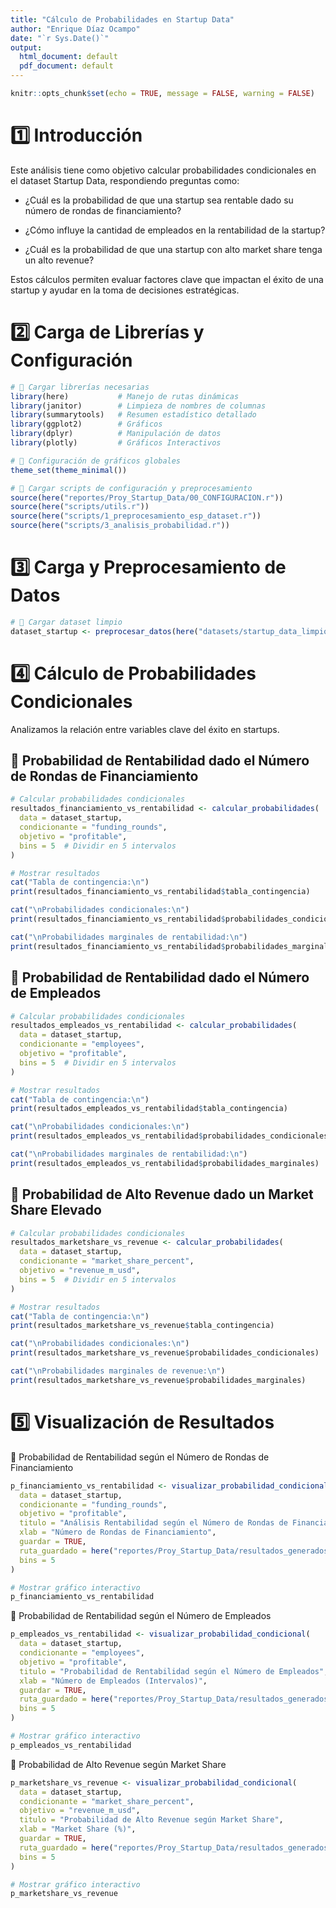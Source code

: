 ```yaml
---
title: "Cálculo de Probabilidades en Startup Data"
author: "Enrique Díaz Ocampo"
date: "`r Sys.Date()`"
output:
  html_document: default
  pdf_document: default
---
```


```r
knitr::opts_chunk$set(echo = TRUE, message = FALSE, warning = FALSE)
```


# 1️⃣ Introducción

Este análisis tiene como objetivo calcular probabilidades condicionales en el dataset Startup Data, respondiendo preguntas como:

- ¿Cuál es la probabilidad de que una startup sea rentable dado su número de rondas de financiamiento?

- ¿Cómo influye la cantidad de empleados en la rentabilidad de la startup?

- ¿Cuál es la probabilidad de que una startup con alto market share tenga un alto revenue?

Estos cálculos permiten evaluar factores clave que impactan el éxito de una startup y ayudar en la toma de decisiones estratégicas.

# 2️⃣ Carga de Librerías y Configuración

```r
# 📌 Cargar librerías necesarias
library(here)           # Manejo de rutas dinámicas
library(janitor)        # Limpieza de nombres de columnas
library(summarytools)   # Resumen estadístico detallado
library(ggplot2)        # Gráficos
library(dplyr)          # Manipulación de datos
library(plotly)         # Gráficos Interactivos

# 📌 Configuración de gráficos globales
theme_set(theme_minimal())

# 📌 Cargar scripts de configuración y preprocesamiento
source(here("reportes/Proy_Startup_Data/00_CONFIGURACION.r"))
source(here("scripts/utils.r"))
source(here("scripts/1_preprocesamiento_esp_dataset.r"))
source(here("scripts/3_analisis_probabilidad.r"))

```

# 3️⃣ Carga y Preprocesamiento de Datos

```r
# 📌 Cargar dataset limpio
dataset_startup <- preprocesar_datos(here("datasets/startup_data_limpio.csv"), "Startup Data")
```

# 4️⃣ Cálculo de Probabilidades Condicionales

Analizamos la relación entre variables clave del éxito en startups.

## 📌 Probabilidad de Rentabilidad dado el Número de Rondas de Financiamiento


```r
# Calcular probabilidades condicionales
resultados_financiamiento_vs_rentabilidad <- calcular_probabilidades(
  data = dataset_startup,
  condicionante = "funding_rounds",
  objetivo = "profitable",
  bins = 5  # Dividir en 5 intervalos
)

# Mostrar resultados
cat("Tabla de contingencia:\n")
print(resultados_financiamiento_vs_rentabilidad$tabla_contingencia)

cat("\nProbabilidades condicionales:\n")
print(resultados_financiamiento_vs_rentabilidad$probabilidades_condicionales)

cat("\nProbabilidades marginales de rentabilidad:\n")
print(resultados_financiamiento_vs_rentabilidad$probabilidades_marginales)

```


## 📌 Probabilidad de Rentabilidad dado el Número de Empleados

```r
# Calcular probabilidades condicionales
resultados_empleados_vs_rentabilidad <- calcular_probabilidades(
  data = dataset_startup,
  condicionante = "employees",
  objetivo = "profitable",
  bins = 5  # Dividir en 5 intervalos
)

# Mostrar resultados
cat("Tabla de contingencia:\n")
print(resultados_empleados_vs_rentabilidad$tabla_contingencia)

cat("\nProbabilidades condicionales:\n")
print(resultados_empleados_vs_rentabilidad$probabilidades_condicionales)

cat("\nProbabilidades marginales de rentabilidad:\n")
print(resultados_empleados_vs_rentabilidad$probabilidades_marginales)

```

## 📌 Probabilidad de Alto Revenue dado un Market Share Elevado

```r
# Calcular probabilidades condicionales
resultados_marketshare_vs_revenue <- calcular_probabilidades(
  data = dataset_startup,
  condicionante = "market_share_percent",
  objetivo = "revenue_m_usd",
  bins = 5  # Dividir en 5 intervalos
)

# Mostrar resultados
cat("Tabla de contingencia:\n")
print(resultados_marketshare_vs_revenue$tabla_contingencia)

cat("\nProbabilidades condicionales:\n")
print(resultados_marketshare_vs_revenue$probabilidades_condicionales)

cat("\nProbabilidades marginales de revenue:\n")
print(resultados_marketshare_vs_revenue$probabilidades_marginales)

```

# 5️⃣ Visualización de Resultados

📌 Probabilidad de Rentabilidad según el Número de Rondas de Financiamiento

```r
p_financiamiento_vs_rentabilidad <- visualizar_probabilidad_condicional(
  data = dataset_startup,
  condicionante = "funding_rounds",
  objetivo = "profitable",
  titulo = "Análisis Rentabilidad según el Número de Rondas de Financiamiento",
  xlab = "Número de Rondas de Financiamiento",
  guardar = TRUE,
  ruta_guardado = here("reportes/Proy_Startup_Data/resultados_generados/probabilidad_condicional_financiamiento_vs_rentabilidad.png"),
  bins = 5
)

# Mostrar gráfico interactivo
p_financiamiento_vs_rentabilidad
```


📌 Probabilidad de Rentabilidad según el Número de Empleados

```r
p_empleados_vs_rentabilidad <- visualizar_probabilidad_condicional(
  data = dataset_startup,
  condicionante = "employees",
  objetivo = "profitable",
  titulo = "Probabilidad de Rentabilidad según el Número de Empleados",
  xlab = "Número de Empleados (Intervalos)",
  guardar = TRUE,
  ruta_guardado = here("reportes/Proy_Startup_Data/resultados_generados/probabilidad_condicional_empleados_vs_rentabilidad.png"),
  bins = 5
)

# Mostrar gráfico interactivo
p_empleados_vs_rentabilidad

```



📌 Probabilidad de Alto Revenue según Market Share

```r
p_marketshare_vs_revenue <- visualizar_probabilidad_condicional(
  data = dataset_startup,
  condicionante = "market_share_percent",
  objetivo = "revenue_m_usd",
  titulo = "Probabilidad de Alto Revenue según Market Share",
  xlab = "Market Share (%)",
  guardar = TRUE,
  ruta_guardado = here("reportes/Proy_Startup_Data/resultados_generados/probabilidad_condicional_marketshare_vs_revenue.png"),
  bins = 5
)

# Mostrar gráfico interactivo
p_marketshare_vs_revenue

```

